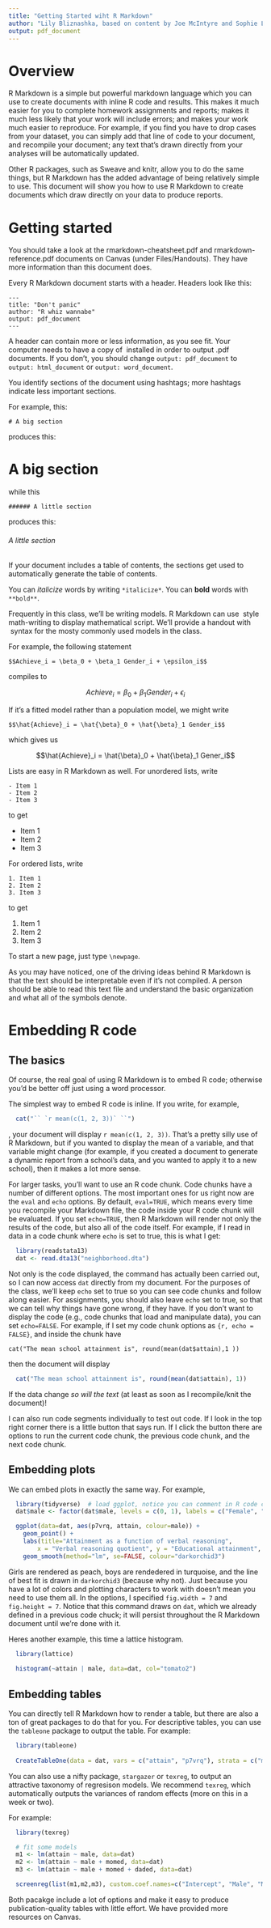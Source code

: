 ---
title: "Getting Started wiht R Markdown"
author: "Lily Bliznashka, based on content by Joe McIntyre and Sophie Litschwartz"
output: pdf_document
---

<!----- Above this comment (this is what an R Markdown comment looks like) is the header of your document. You can specify a lot of options up there. The most important ones are the title of your document, the author, and the output format. I chose to create a .pdf, but I'm only able to do that because I have LaTeX installed on my computer. You'll want to either install a copy of LaTeX or output your document as an html_document or word_document. You should open this document in RStudio; to compile the document, click on the button that says 'Knit'  ----->

# Overview

R Markdown is a simple but powerful markdown language which you can use to create documents with inline R code and results. This makes it much easier for you to complete homework assignments and reports; makes it much less likely that your work will include errors; and makes your work much easier to reproduce. For example, if you find you have to drop cases from your dataset, you can simply add that line of code to your document, and recompile your document; any text that's drawn directly from your analyses will be automatically updated.

Other R packages, such as Sweave and knitr, allow you to do the same things, but R Markdown has the added advantage of being relatively simple to use. This document will show you how to use R Markdown to create documents which draw directly on your data to produce reports.


# Getting started

You should take a look at the rmarkdown-cheatsheet.pdf and rmarkdown-reference.pdf documents on Canvas (under Files/Handouts). They have more information than this document does.

Every R Markdown document starts with a header. Headers look like this:

```
---
title: "Don't panic"
author: "R whiz wannabe"
output: pdf_document
---
```

A header can contain more or less information, as you see fit. Your computer needs to have a copy of \LaTeX\ installed in order to output .pdf documents. If you don't, you should change `output: pdf_document` to `output: html_document` or `output: word_document`. 

You identify sections of the document using hashtags; more hashtags indicate less important sections.

For example, this:

```
# A big section
```

produces this:

# A big section

while this

```
###### A little section
```

produces this:

###### A little section

If your document includes a table of contents, the sections get used to automatically generate the table of contents.

You can *italicize* words by writing `*italicize*`. You can **bold** words with `**bold**`.

Frequently in this class, we'll be writing models. R Markdown can use \LaTeX\ style math-writing to display mathematical script. We'll provide a handout with \LaTeX\ syntax for the mosty commonly used models in the class. 

For example, the following statement

```
$$Achieve_i = \beta_0 + \beta_1 Gender_i + \epsilon_i$$
```

compiles to

$$Achieve_i = \beta_0 + \beta_1 Gender_i + \epsilon_i$$

If it's a fitted model rather than a population model, we might write

```
$$\hat{Achieve}_i = \hat{\beta}_0 + \hat{\beta}_1 Gender_i$$
```

which gives us

$$\hat{Achieve}_i = \hat{\beta}_0 + \hat{\beta}_1 Gener_i$$

Lists are easy in R Markdown as well. For unordered lists, write

```
- Item 1
- Item 2
- Item 3
```

to get

- Item 1
- Item 2
- Item 3

For ordered lists, write

```
1. Item 1
2. Item 2
3. Item 3
```

to get

1. Item 1
2. Item 2
3. Item 3

To start a new page, just type ```\newpage```.

As you may have noticed, one of the driving ideas behind R Markdown is that the text should be interpretable even if it's not compiled. A person should be able to read this text file and understand the basic organization and what all of the symbols denote.

\newpage
# Embedding R code

## The basics

Of course, the real goal of using R Markdown is to embed R code; otherwise you'd be better off just using a word processor. 

The simplest way to embed R code is inline. If you write, for example, 
```{r, results = 'asis', echo = FALSE}
  cat("`` `r mean(c(1, 2, 3))` ``")
```
, your document will display `r mean(c(1, 2, 3))`. That's a pretty silly use of R Markdown, but if you wanted to display the mean of a variable, and that variable might change (for example, if you created a document to generate a dynamic report from a school's data, and you wanted to apply it to a new school), then it makes a lot more sense.

For larger tasks, you'll want to use an R code chunk. Code chunks have a number of different options. The most important ones for us right now are the `eval` and `echo` options. By default, `eval=TRUE`, which means every time you recompile your Markdown file, the code inside your R code chunk will be evaluated. If you set `echo=TRUE`, then R Markdown will render not only the results of the code, but also all of the code itself. For example, if I read in data in a code chunk where `echo` is set to true, this is what I get:

```{r, echo = TRUE, warning=FALSE}
  library(readstata13)
  dat <- read.dta13("neighborhood.dta")
```

Not only is the code displayed, the command has actually been carried out, so I can now access `dat` directly from my document. For the purposes of the class, we'll keep `echo` set to true so you can see code chunks and follow along easier. For assignments, you should also leave `echo` set to true, so that we can tell why things have gone wrong, if they have. If you don't want to display the code (e.g., code chunks that load and manipulate data),  you can set `echo=FALSE`. For example, if I set my code chunk options as `{r, echo = FALSE}`, and inside the chunk have

```
cat("The mean school attainment is", round(mean(dat$attain),1 ))
```

then the document will display

```{r, echo = FALSE}
  cat("The mean school attainment is", round(mean(dat$attain), 1))
```

If the data change *so will the text* (at least as soon as I recompile/knit the document)!

I can also run code segments individually to test out code. If I look in the top right corner there is a little button that says run. If I click the button there are options to run the current code chunk, the previous code chunk, and the next code chunk.

## Embedding plots

We can embed plots in exactly the same way. For example, 

```{r, echo=TRUE, warning=FALSE}
  library(tidyverse)  # load ggplot, notice you can comment in R code chunks
  dat$male <- factor(dat$male, levels = c(0, 1), labels = c("Female", "Male"))
```

```{r, echo = TRUE, fig.width = 7, fig.height = 7}
  ggplot(data=dat, aes(p7vrq, attain, colour=male)) + 
    geom_point() + 
    labs(title="Attainment as a function of verbal reasoning",
        x = "Verbal reasoning quotient", y = "Educational attainment", colour="Gender") +
    geom_smooth(method="lm", se=FALSE, colour="darkorchid3")
```

Girls are rendered as peach, boys are rendedered in turquoise, and the line of best fit is drawn in `darkorchid3` (because why not). Just because you have a lot of colors and plotting characters to work with doesn't mean you need to use them all. In the options, I specified `fig.width = 7` and `fig.height = 7`. Notice that this command draws on `dat`, which we already defined in a previous code chuck; it will persist throughout the R Markdown document until we're done with it.

Heres another example, this time a lattice histogram.

```{r, echo = TRUE, fig.width = 7, fig.height = 7}
  library(lattice) 
  
  histogram(~attain | male, data=dat, col="tomato2")
```

\newpage
## Embedding tables

You can directly tell R Markdown how to render a table, but there are also a ton of great packages to do that for you. For descriptive tables, you can use the `tableone` package to output the table. For example:

```{r, echo = TRUE, warning=FALSE}
  library(tableone)
  
  CreateTableOne(data = dat, vars = c("attain", "p7vrq"), strata = c("male"))
```

You can also use a nifty package, `stargazer` or `texreg`, to output an attractive taxonomy of regresison models. We recommend `texreg`, which automatically outputs the variances of random effects (more on this in a week or two). 

\newpage
For example:

```{r, echo = TRUE, warning=FALSE }
  library(texreg)

  # fit some models 
  m1 <- lm(attain ~ male, data=dat)
  m2 <- lm(attain ~ male + momed, data=dat)
  m3 <- lm(attain ~ male + momed + daded, data=dat)

  screenreg(list(m1,m2,m3), custom.coef.names=c("Intercept", "Male", "Maternal education", "Paternal education"))
```

Both pacakge include a lot of options and make it easy to produce publication-quality tables with little effort. We have provided more resources on Canvas. 